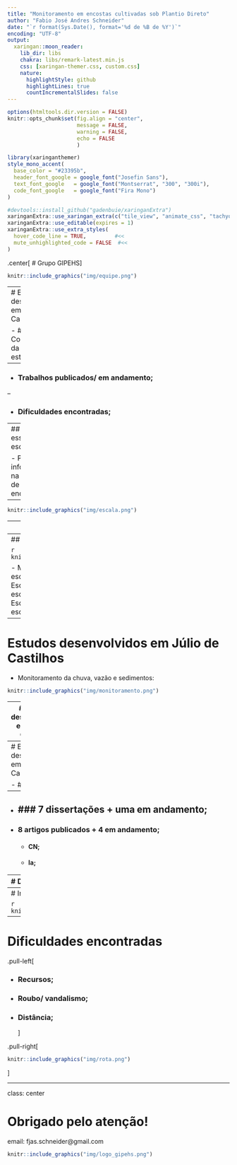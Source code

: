 ```yaml
---
title: "Monitoramento em encostas cultivadas sob Plantio Direto"
author: "Fabio José Andres Schneider"
date: "`r format(Sys.Date(), format='%d de %B de %Y')`"
encoding: "UTF-8"
output:
  xaringan::moon_reader:
    lib_dir: libs
    chakra: libs/remark-latest.min.js
    css: [xaringan-themer.css, custom.css]
    nature:
      highlightStyle: github
      highlightLines: true
      countIncrementalSlides: false
---
```



```r
options(htmltools.dir.version = FALSE)
knitr::opts_chunk$set(fig.align = "center",
                      message = FALSE,
                      warning = FALSE,
                      echo = FALSE
                      )
```

```r
library(xaringanthemer)
style_mono_accent(
  base_color = "#23395b",
  header_font_google = google_font("Josefin Sans"),
  text_font_google   = google_font("Montserrat", "300", "300i"),
  code_font_google   = google_font("Fira Mono")
)
```


```r
#devtools::install_github("gadenbuie/xaringanExtra")
xaringanExtra::use_xaringan_extra(c("tile_view", "animate_css", "tachyons"))
xaringanExtra::use_editable(expires = 1)
xaringanExtra::use_extra_styles(
  hover_code_line = TRUE,         #<<
  mute_unhighlighted_code = FALSE  #<<
)
```

.center[
# Grupo GIPEHS
]

```r
knitr::include_graphics("img/equipe.png")
```


---
# Estudos desenvolvidos em Júlio de Castilhos


- ### Contextualização da área de estudo;

--

- ### Trabalhos publicados/ em andamento;

--

- ### Dificuldades encontradas;


---
## Por quê essa escala?

- Pouca informação na escala de encosta!

--

```r
knitr::include_graphics("img/escala.png")
```


---
## Contextualização da área de estudo

```r
knitr::include_graphics("img/jc_bacias.png")
```

---
## Contextualização da área de estudo

```r
knitr::include_graphics("img/jc_macros.png")
```

- M1: Escarificada, baixa fitomassa;
- M2: Não escarificada, baixa fitomassa;
- M3: Escarificada, alta fitomassa;
- M4: Não escarificada, alta fitomassa;
- M5: Escarificada, média fitomassa;
- M6: Não escarificada, média fitomassa;

---
# Estudos desenvolvidos em Júlio de Castilhos

- Monitoramento da chuva, vazão e sedimentos:

```r
knitr::include_graphics("img/monitoramento.png")
```


---
# Estudos desenvolvidos em Júlio de Castilhos

- Cota e amostra.

```r
knitr::include_graphics("img/q_ssc.png")
```

---
# Estudos desenvolvidos em Júlio de Castilhos

- ### 2 teses;
--

- ### 7 dissertações + uma em andamento;
--

- ### 8 artigos publicados + 4 em andamento;
  - #### CN;
  - #### Ia;


---
# Derivação da curva número

.pull-left[
- Bacias de ordem zero:

```r
knitr::include_graphics("img/cn_bacias.png")
```
]


.pull-right[
- Macroparcelas:

```r
knitr::include_graphics("img/cn_macros.png")
```
]

---
# Infiltração aparente

```r
knitr::include_graphics("img/ia.png")
```

---
# Dificuldades encontradas

.pull-left[

- ### Recursos;

- ### Roubo/ vandalismo;

- ### Distância;
]

.pull-right[

```r
knitr::include_graphics("img/rota.png")
```
]

---
class: center

# Obrigado pelo atenção!

email: fjas.schneider@gmail.com

```r
knitr::include_graphics("img/logo_gipehs.png")
```


